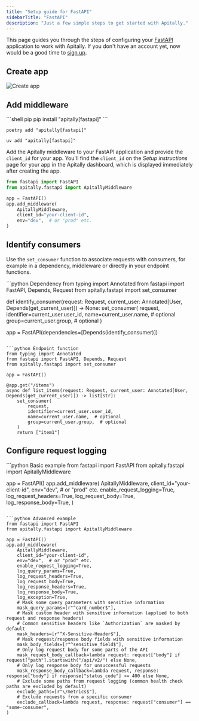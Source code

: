 ```yaml
---
title: "Setup guide for FastAPI"
sidebarTitle: "FastAPI"
description: "Just a few simple steps to get started with Apitally."
---
```



This page guides you through the steps of configuring your [FastAPI](https://fastapi.tiangolo.com) application to work with Apitally. If you don't have an account yet, now would be a good time to [sign up](https://app.apitally.io/?signup).

<SetupGuideStartSnippet framework="FastAPI" />

## Create app

<CreateAppSnippet1 framework="FastAPI" />

<img src="https://assets.apitally.io/docs/2025-05-27/create-app.webp" alt="Create app" class="rounded-xl" />

<CreateAppSnippet2 />

## Add middleware

<AddMiddlewarePythonSnippet framework="FastAPI" extra="fastapi" />

<CodeGroup>
```shell pip
pip install "apitally[fastapi]"
```

```shell poetry
poetry add "apitally[fastapi]"
```

```shell uv
uv add "apitally[fastapi]"
```
</CodeGroup>

Add the Apitally middleware to your FastAPI application and provide the `client_id` for your app.
You'll find the `client_id` on the _Setup instructions_ page for your app in the Apitally dashboard, which is displayed immediately after creating the app.

```python
from fastapi import FastAPI
from apitally.fastapi import ApitallyMiddleware

app = FastAPI()
app.add_middleware(
    ApitallyMiddleware,
    client_id="your-client-id",
    env="dev",  # or "prod" etc.
)
```

<div style={{ marginTop: "-0.5rem" }}>
  <Snippet file="middleware-last-note.mdx" />
</div>

<Snippet file="add-middleware-check.mdx" />

## Identify consumers

<Snippet file="identify-consumers.mdx" />

Use the `set_consumer` function to associate requests with consumers, for example in a dependency, middleware or directly in your endpoint functions.

<CodeGroup>
```python Dependency
from typing import Annotated
from fastapi import FastAPI, Depends, Request
from apitally.fastapi import set_consumer

def identify_consumer(request: Request, current_user: Annotated[User, Depends(get_current_user)]) -> None:
    set_consumer(
        request,
        identifier=current_user.user_id,
        name=current_user.name,  # optional
        group=current_user.group,  # optional
    )

app = FastAPI(dependencies=[Depends(identify_consumer)])
```

```python Endpoint function
from typing import Annotated
from fastapi import FastAPI, Depends, Request
from apitally.fastapi import set_consumer

app = FastAPI()

@app.get("/items")
async def list_items(request: Request, current_user: Annotated[User, Depends(get_current_user)]) -> list[str]:
    set_consumer(
        request,
        identifier=current_user.user_id,
        name=current_user.name,  # optional
        group=current_user.group,  # optional
    )
    return ["item1"]
```
</CodeGroup>

<Snippet file="identify-consumers-check.mdx" />

## Configure request logging

<RequestLoggingConfigSnippet language="python" />

<CodeGroup>
```python Basic example
from fastapi import FastAPI
from apitally.fastapi import ApitallyMiddleware

app = FastAPI()
app.add_middleware(
    ApitallyMiddleware,
    client_id="your-client-id",
    env="dev",  # or "prod" etc.
    enable_request_logging=True,
    log_request_headers=True,
    log_request_body=True,
    log_response_body=True,
)
```

```python Advanced example
from fastapi import FastAPI
from apitally.fastapi import ApitallyMiddleware

app = FastAPI()
app.add_middleware(
    ApitallyMiddleware,
    client_id="your-client-id",
    env="dev",  # or "prod" etc.
    enable_request_logging=True,
    log_query_params=True,
    log_request_headers=True,
    log_request_body=True,
    log_response_headers=True,
    log_response_body=True,
    log_exception=True,
    # Mask some query parameters with sensitive information
    mask_query_params=[r"^card_number$"],
    # Mask custom header with sensitive information (applied to both request and response headers)
    # Common sensitive headers like `Authorization` are masked by default
    mask_headers=[r"^X-Sensitive-Header$"],
    # Mask request/response body fields with sensitive information
    mask_body_fields=[r"^sensitive_field$"],
    # Only log request body for some parts of the API
    mask_request_body_callback=lambda request: request["body"] if request["path"].startswith("/api/v2/") else None,
    # Only log response body for unsuccessful requests
    mask_response_body_callback=lambda request, response: response["body"] if response["status_code"] >= 400 else None,
    # Exclude some paths from request logging (common health check paths are excluded by default)
    exclude_paths=[r"\/metrics$"],
    # Exclude requests from a specific consumer
    exclude_callback=lambda request, response: request["consumer"] == "some-consumer",
)
```
</CodeGroup>
